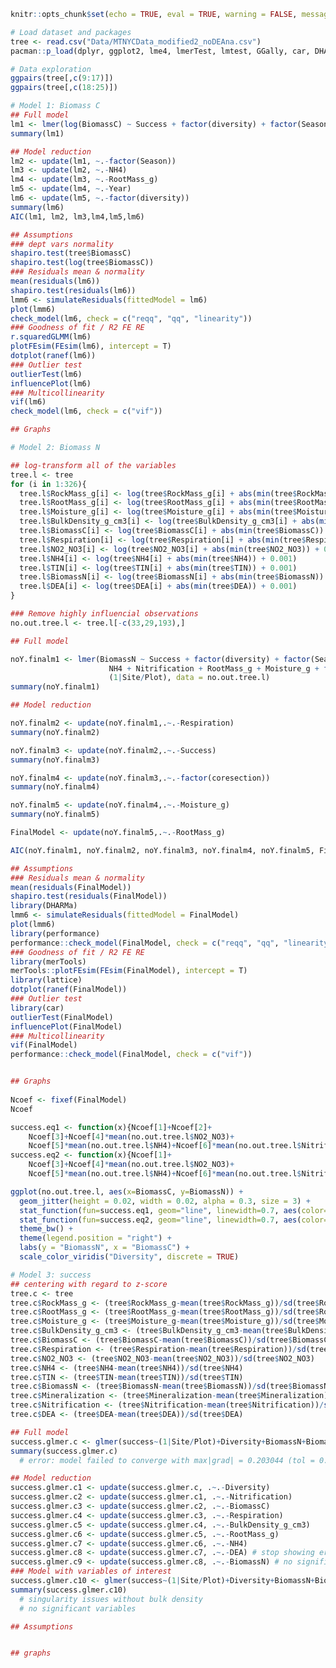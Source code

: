 

```r
knitr::opts_chunk$set(echo = TRUE, eval = TRUE, warning = FALSE, message = FALSE)
```

```r
# Load dataset and packages
tree <- read.csv("Data/MTNYCData_modified2_noDEAna.csv")
pacman::p_load(dplyr, ggplot2, lme4, lmerTest, lmtest, GGally, car, DHARMa, boot, viridis, ggpubr, performance, MuMIn, merTools, lattice)

```

```r
# Data exploration
ggpairs(tree[,c(9:17)])
ggpairs(tree[,c(18:25)])

```

```r
# Model 1: Biomass C
## Full model
lm1 <- lmer(log(BiomassC) ~ Success + factor(diversity) + factor(Season) + Respiration + BiomassN + NO2_NO3 + NH4 + RootMass_g + Moisture_g + factor(coresection) + Year + (1|Site/Plot), data = tree)
summary(lm1)

## Model reduction
lm2 <- update(lm1, ~.-factor(Season))
lm3 <- update(lm2, ~.-NH4)
lm4 <- update(lm3, ~.-RootMass_g)
lm5 <- update(lm4, ~.-Year)
lm6 <- update(lm5, ~.-factor(diversity))
summary(lm6)
AIC(lm1, lm2, lm3,lm4,lm5,lm6)

## Assumptions
### dept vars normality
shapiro.test(tree$BiomassC)
shapiro.test(log(tree$BiomassC))
### Residuals mean & normality
mean(residuals(lm6))
shapiro.test(residuals(lm6))
lmm6 <- simulateResiduals(fittedModel = lm6) 
plot(lmm6)
check_model(lm6, check = c("reqq", "qq", "linearity"))
### Goodness of fit / R2 FE RE
r.squaredGLMM(lm6)
plotFEsim(FEsim(lm6), intercept = T)
dotplot(ranef(lm6))
### Outlier test
outlierTest(lm6)
influencePlot(lm6)
### Multicollinearity
vif(lm6)
check_model(lm6, check = c("vif"))

## Graphs

```

```r
# Model 2: Biomass N

## log-transform all of the variables 
tree.l <- tree
for (i in 1:326){
  tree.l$RockMass_g[i] <- log(tree$RockMass_g[i] + abs(min(tree$RockMass_g)) + 0.001)
  tree.l$RootMass_g[i] <- log(tree$RootMass_g[i] + abs(min(tree$RootMass_g)) + 0.001)
  tree.l$Moisture_g[i] <- log(tree$Moisture_g[i] + abs(min(tree$Moisture_g)) + 0.001)
  tree.l$BulkDensity_g_cm3[i] <- log(tree$BulkDensity_g_cm3[i] + abs(min(tree$BulkDensity_g_cm3)) + 0.001)
  tree.l$BiomassC[i] <- log(tree$BiomassC[i] + abs(min(tree$BiomassC)) + 0.001)
  tree.l$Respiration[i] <- log(tree$Respiration[i] + abs(min(tree$Respiration)) + 0.001)
  tree.l$NO2_NO3[i] <- log(tree$NO2_NO3[i] + abs(min(tree$NO2_NO3)) + 0.001)
  tree.l$NH4[i] <- log(tree$NH4[i] + abs(min(tree$NH4)) + 0.001)
  tree.l$TIN[i] <- log(tree$TIN[i] + abs(min(tree$TIN)) + 0.001)
  tree.l$BiomassN[i] <- log(tree$BiomassN[i] + abs(min(tree$BiomassN)) + 0.001)
  tree.l$DEA[i] <- log(tree$DEA[i] + abs(min(tree$DEA)) + 0.001)
}

### Remove highly influencial observations 
no.out.tree.l <- tree.l[-c(33,29,193),]

## Full model

noY.finalm1 <- lmer(BiomassN ~ Success + factor(diversity) + factor(Season) + Respiration + NO2_NO3 + 
                      NH4 + Nitrification + RootMass_g + Moisture_g + factor(coresection) + BiomassC +
                      (1|Site/Plot), data = no.out.tree.l) 
summary(noY.finalm1)

## Model reduction

noY.finalm2 <- update(noY.finalm1,.~.-Respiration)
summary(noY.finalm2)

noY.finalm3 <- update(noY.finalm2,.~.-Success)
summary(noY.finalm3)

noY.finalm4 <- update(noY.finalm3,.~.-factor(coresection))
summary(noY.finalm4)

noY.finalm5 <- update(noY.finalm4,.~.-Moisture_g)
summary(noY.finalm5)

FinalModel <- update(noY.finalm5,.~.-RootMass_g)

AIC(noY.finalm1, noY.finalm2, noY.finalm3, noY.finalm4, noY.finalm5, FinalModel)

## Assumptions
### Residuals mean & normality
mean(residuals(FinalModel))
shapiro.test(residuals(FinalModel))
library(DHARMa)
lmm6 <- simulateResiduals(fittedModel = FinalModel) 
plot(lmm6)
library(performance)
performance::check_model(FinalModel, check = c("reqq", "qq", "linearity"))
### Goodness of fit / R2 FE RE
library(merTools)
merTools::plotFEsim(FEsim(FinalModel), intercept = T)
library(lattice)
dotplot(ranef(FinalModel))
### Outlier test
library(car)
outlierTest(FinalModel)
influencePlot(FinalModel)
### Multicollinearity
vif(FinalModel)
performance::check_model(FinalModel, check = c("vif"))


## Graphs
 
Ncoef <- fixef(FinalModel)
Ncoef

success.eq1 <- function(x){Ncoef[1]+Ncoef[2]+
    Ncoef[3]+Ncoef[4]*mean(no.out.tree.l$NO2_NO3)+
    Ncoef[5]*mean(no.out.tree.l$NH4)+Ncoef[6]*mean(no.out.tree.l$Nitrification)+Ncoef[7]*x}
success.eq2 <- function(x){Ncoef[1]+
    Ncoef[3]+Ncoef[4]*mean(no.out.tree.l$NO2_NO3)+
    Ncoef[5]*mean(no.out.tree.l$NH4)+Ncoef[6]*mean(no.out.tree.l$Nitrification)+Ncoef[7]*x}

ggplot(no.out.tree.l, aes(x=BiomassC, y=BiomassN)) + 
  geom_jitter(height = 0.02, width = 0.02, alpha = 0.3, size = 3) +
  stat_function(fun=success.eq1, geom="line", linewidth=0.7, aes(color="High")) +
  stat_function(fun=success.eq2, geom="line", linewidth=0.7, aes(color="Low")) + 
  theme_bw() +
  theme(legend.position = "right") +
  labs(y = "BiomassN", x = "BiomassC") +
  scale_color_viridis("Diversity", discrete = TRUE)

```

```r
# Model 3: success
## centering with regard to z-score
tree.c <- tree
tree.c$RockMass_g <- (tree$RockMass_g-mean(tree$RockMass_g))/sd(tree$RockMass_g)
tree.c$RootMass_g <- (tree$RootMass_g-mean(tree$RootMass_g))/sd(tree$RootMass_g)
tree.c$Moisture_g <- (tree$Moisture_g-mean(tree$Moisture_g))/sd(tree$Moisture_g)
tree.c$BulkDensity_g_cm3 <- (tree$BulkDensity_g_cm3-mean(tree$BulkDensity_g_cm3))/sd(tree$BulkDensity_g_cm3)
tree.c$BiomassC <- (tree$BiomassC-mean(tree$BiomassC))/sd(tree$BiomassC)
tree.c$Respiration <- (tree$Respiration-mean(tree$Respiration))/sd(tree$Respiration)
tree.c$NO2_NO3 <- (tree$NO2_NO3-mean(tree$NO2_NO3))/sd(tree$NO2_NO3)
tree.c$NH4 <- (tree$NH4-mean(tree$NH4))/sd(tree$NH4)
tree.c$TIN <- (tree$TIN-mean(tree$TIN))/sd(tree$TIN)
tree.c$BiomassN <- (tree$BiomassN-mean(tree$BiomassN))/sd(tree$BiomassN)
tree.c$Mineralization <- (tree$Mineralization-mean(tree$Mineralization))/sd(tree$Mineralization)
tree.c$Nitrification <- (tree$Nitrification-mean(tree$Nitrification))/sd(tree$Nitrification)
tree.c$DEA <- (tree$DEA-mean(tree$DEA))/sd(tree$DEA)

## Full model
success.glmer.c <- glmer(success~(1|Site/Plot)+Diversity+BiomassN+BiomassC+RockMass_g+RootMass_g+Moisture_g+Respiration+NH4+Nitrification+DEA+BulkDensity_g_cm3+factor(coresection), family=binomial, data=tree.c)
summary(success.glmer.c)
  # error: model failed to converge with max|grad| = 0.203044 (tol = 0.002, component 1)

## Model reduction
success.glmer.c1 <- update(success.glmer.c, .~.-Diversity)
success.glmer.c2 <- update(success.glmer.c1, .~.-Nitrification)
success.glmer.c3 <- update(success.glmer.c2, .~.-BiomassC)
success.glmer.c4 <- update(success.glmer.c3, .~.-Respiration)
success.glmer.c5 <- update(success.glmer.c4, .~.-BulkDensity_g_cm3)
success.glmer.c6 <- update(success.glmer.c5, .~.-RootMass_g)
success.glmer.c7 <- update(success.glmer.c6, .~.-NH4)
success.glmer.c8 <- update(success.glmer.c7, .~.-DEA) # stop showing error
success.glmer.c9 <- update(success.glmer.c8, .~.-BiomassN) # no significant variables
### Model with variables of interest
success.glmer.c10 <- glmer(success~(1|Site/Plot)+Diversity+BiomassN+BiomassC+RootMass_g+BulkDensity_g_cm3, family=binomial, data=tree.c)
summary(success.glmer.c10)
  # singularity issues without bulk density
  # no significant variables

## Assumptions


## graphs

```













